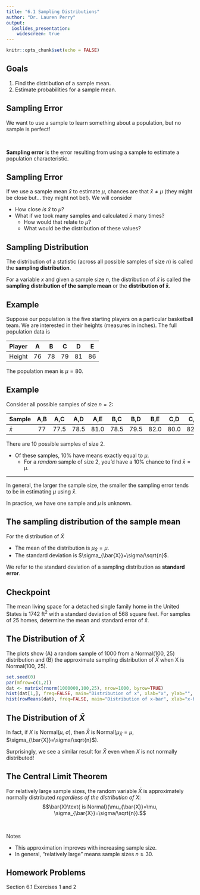 ```yaml
---
title: "6.1 Sampling Distributions"
author: "Dr. Lauren Perry"
output:
  ioslides_presentation: 
    widescreen: true
---
```


```r
knitr::opts_chunk$set(echo = FALSE)
```

## Goals

1. Find the distribution of a sample mean.
2. Estimate probabilities for a sample mean.

## Sampling Error

We want to use a sample to learn something about a population, but no sample is perfect! 

<br>

**Sampling error** is the error resulting from using a sample to estimate a population characteristic. 

## Sampling Error

If we use a sample mean $\bar{x}$ to estimate $\mu$, chances are that $\bar{x}\ne\mu$ (they might be close but... they might not be!). We will consider

- How close *is* $\bar{x}$ to $\mu$?
- What if we took many samples and calculated $\bar{x}$ many times? 
  - How would that relate to $\mu$? 
  - What would be the distribution of these values?

## Sampling Distribution

The distribution of a statistic (across all possible samples of size $n$) is called the **sampling distribution**. 

For a variable $x$ and given a sample size $n$, the distribution of $\bar{x}$ is called the **sampling distribution of the sample mean** or the **distribution of $\boldsymbol{\bar{x}}$**.

## Example

Suppose our population is the five starting players on a particular basketball team. We are interested in their heights (measures in inches). The full population data is

 | Player | A | B | C | D | E | 
 | :- | :-: | :-: | :-: | :-: | :-: | 
 | Height | 76 | 78 | 79 | 81 | 86 | 

The population mean is $\mu=80$. 

## Example

Consider all possible samples of size $n=2$:

 | Sample | A,B | A,C | A,D | A,E | B,C | B,D | B,E | C,D | C,E | D,E | 
 | :- | :-: | :-: | :-: | :-: | :-: |  :-: |  :-: |  :-: |  :-: |  :-: | 
 | $\bar{x}$ | 77 | 77.5 | 78.5 | 81.0 | 78.5 | 79.5 | 82.0 | 80.0 | 82.5 | 83.5 | 

There are 10 possible samples of size 2. 

- Of these samples, 10\% have means exactly equal to $\mu$.
    - For a *random* sample of size 2, you'd have a 10\% chance to find $\bar{x}=\mu$.
    
***

In general, the larger the sample size, the smaller the sampling error tends to be in estimating $\mu$ using $\bar{x}$. 

In practice, we have one sample and $\mu$ is unknown. 

## The sampling distribution of the sample mean

For the distribution of $\bar{X}$

- The mean of the distribution is $\mu_{\bar{X}}=\mu$.
- The standard deviation is $\sigma_{\bar{X}}=\sigma/\sqrt{n}$. 

We refer to the standard deviation of a sampling distribution as **standard error**. 

## Checkpoint

The mean living space for a detached single family home in the United States is 1742 ft$^2$ with a standard deviation of 568 square feet. For samples of 25 homes, determine the mean and standard error of $\bar{x}$. 

## The Distribution of $\bar{X}$

The plots show (A) a random sample of 1000 from a Normal(100, 25) distribution and (B) the approximate sampling distribution of $\bar{X}$ when X is Normal(100, 25).

```r
set.seed(0)
par(mfrow=c(1,2))
dat <- matrix(rnorm(1000000,100,25), nrow=1000, byrow=TRUE)
hist(dat[1,], freq=FALSE, main="Distribution of x", xlab="x", ylab="", yaxt="n")
hist(rowMeans(dat), freq=FALSE, main="Distribution of x-bar", xlab="x-bar", ylab="", yaxt="n")
```

## The Distribution of $\bar{X}$

In fact, if $X$ is Normal($\mu$, $\sigma$), then $\bar{X}$ is Normal($\mu_{\bar{X}}=\mu$, $\sigma_{\bar{X}}=\sigma/\sqrt{n}$). 

Surprisingly, we see a similar result for $\bar{X}$ even when $X$ is not normally distributed!

## The Central Limit Theorem

For relatively large sample sizes, the random variable $\bar{X}$ is approximately normally distributed *regardless of the distribution of* $X$: $$\bar{X}\text{ is Normal}(\mu_{\bar{X}}=\mu, \sigma_{\bar{X}}=\sigma/\sqrt{n}).$$

<br>

Notes

- This approximation improves with increasing sample size.
- In general, "relatively large" means sample sizes $n \ge 30$. 

## Homework Problems

Section 6.1 Exercises 1 and 2